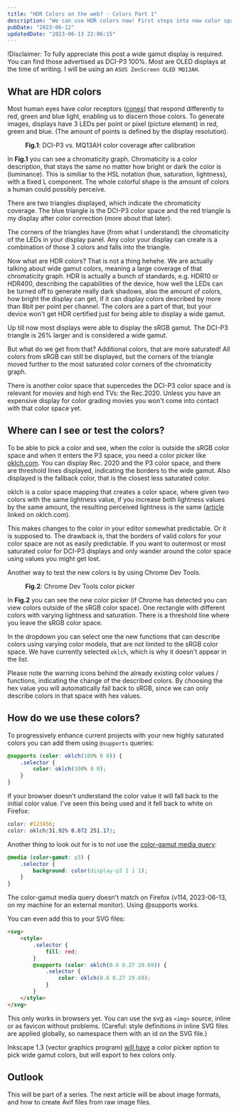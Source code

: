 ```yaml
---
title: "HDR Colors on the web? - Colors Part 1"
description: "We can use HDR colors now! First steps into new color spaces."
pubDate: "2023-06-12"
updatedDate: "2023-06-13 22:06:15"
---
```



!Disclaimer: To fully appreciate this post a wide gamut display is required. You can find those advertised as DCI-P3 100%. Most are OLED displays at the time of writing. I will be using an `ASUS ZenScreen OLED MQ13AH`.

## What are HDR colors

Most human eyes have color receptors ([cones](https://en.wikipedia.org/wiki/Cone_cell)) that respond differently to red, green and blue light, enabling us to discern those colors. To generate images, displays have 3 LEDs per point or pixel (picture element) in red, green and blue. (The amount of points is defined by the display resolution).

<figure>
	<Picture
		src={import("../../../public/assets/002-hdr-colors/calib_details.png")}
		widths={[250, 300, 400, 540]}
		aspectRatio={540 / 588}
		sizes="(max-width: 50rem) 100vw, 50rem"
		alt="Gamut graph showing two color coverages"
		style="max-width:400px"
	/>
	<figcaption>
		<strong>Fig.1</strong>: DCI-P3 vs. MQ13AH color coverage after calibration
	</figcaption>
</figure>

In **Fig.1** you can see a chromaticity graph. Chromaticity is a color description, that stays the same no matter how bright or dark the color is (luminance). This is similiar to the HSL notation (hue, saturation, lightness), with a fixed L component. The whole colorful shape is the amount of colors a human could possibly perceive.

There are two triangles displayed, which indicate the chromaticity coverage. The blue triangle is the DCI-P3 color space and the red triangle is my display after color correction (more about that later).

The corners of the triangles have (from what I understand) the chromaticity of the LEDs in your display panel. Any color your display can create is a combination of those 3 colors and falls into the triangle.

Now what are HDR colors? That is not a thing hehehe. We are actually talking about wide gamut colors, meaning a large coverage of that chromaticity graph. HDR is actually a bunch of standards, e.g. HDR10 or HDR400, describing the capabilities of the device, how well the LEDs can be turned off to generate really dark shadows, also the amount of colors, how bright the display can get, if it can display colors described by more than 8bit per point per channel. The colors are a part of that, but your device won't get HDR certified just for being able to display a wide gamut.

Up till now most displays were able to display the sRGB gamut. The DCI-P3 triangle is 26% larger and is considered a wide gamut.

But what do we get from that? Additional colors, that are more saturated! All colors from sRGB can still be displayed, but the corners of the triangle moved further to the most saturated color corners of the chromaticity graph.

There is another color space that supercedes the DCI-P3 color space and is relevant for movies and high end TVs: the Rec.2020. Unless you have an expensive display for color grading movies you won't come into contact with that color space yet.

## Where can I see or test the colors?

To be able to pick a color and see, when the color is outside the sRGB color space and when it enters the P3 space, you need a color picker like [oklch.com](https://oklch.com/#60.71,0.228,252,100). You can display Rec. 2020 and the P3 color space, and there are threshold lines displayed, indicating the borders to the wide gamut. Also displayed is the fallback color, that is the closest less saturated color.

oklch is a color space mapping that creates a color space, where given two colors with the same lightness value, if you increase both lightness values by the same amount, the resulting perceived lightness is the same ([article](https://evilmartians.com/chronicles/oklch-in-css-why-quit-rgb-hsl) linked on oklch.com).

This makes changes to the color in your editor somewhat predictable. Or it is supposed to. The drawback is, that the borders of valid colors for your color space are not as easily predictable. If you want to outermost or most saturated color for DCI-P3 displays and only wander around the color space using values you might get lost.

Another way to test the new colors is by using Chrome Dev Tools.

<figure>
	<Picture
		src={import(
			"../../../public/assets/002-hdr-colors/DevToolsWideGamutColorPicker.png"
		)}
		widths={[250, 300, 422]}
		aspectRatio={422 / 537}
		sizes="(max-width: 50rem) 100vw, 50rem"
		alt="Chrome Dev Tools color picker with opened select menu for color description by value or with a function"
		style="max-width:300px"
	/>
	<figcaption>
		<strong>Fig.2</strong>: Chrome Dev Tools color picker
	</figcaption>
</figure>

In **Fig.2** you can see the new color picker (if Chrome has detected you can view colors outside of the sRGB color space). One rectangle with different colors with varying lightness and saturation. There is a threshold line where you leave the sRGB color space.

In the dropdown you can select one the new functions that can describe colors using varying color models, that are not limited to the sRGB color space. We have currently selected `oklch`, which is why it doesn't appear in the list.

Please note the warning icons behind the already existing color values / functions, indicating the change of the described colors. By choosing the hex value you will automatically fall back to sRGB, since we can only describe colors in that space with hex values.

## How do we use these colors?

To progressively enhance current projects with your new highly saturated colors you can add them using `@supports` queries:

```css
@supports (color: oklch(100% 0 0)) {
	.selector {
		color: oklch(100% 0 0);
	}
}
```

If your browser doesn't understand the color value it will fall back to the initial color value. I've seen this being used and it fell back to white on Firefox:

```css
color: #123456;
color: oklch(31.92% 0.072 251.17);
```

Another thing to look out for is to not use the [color-gamut media query](https://developer.mozilla.org/en-US/docs/Web/CSS/@media/color-gamut):

```css
@media (color-gamut: p3) {
	.selector {
		background: color(display-p3 1 1 1);
	}
}
```

The color-gamut media query doesn't match on Firefox (v114, 2023-06-13, on my machine for an external monitor). Using @supports works.

You can even add this to your SVG files:

```html
<svg>
	<style>
		.selector {
			fill: red;
		}
		@supports (color: oklch(0.6 0.27 29.69)) {
			.selector {
				color: oklch(0.6 0.27 29.69);
			}
		}
	</style>
</svg>
```

This only works in browsers yet. You can use the svg as `<img>` source, inline or as favicon without problems. (Careful: style definitions in inline SVG files are applied globally, so namespace them with an id on the SVG file.)

Inkscape 1.3 (vector graphics program) [will have](https://wiki.inkscape.org/wiki/Release_notes/1.3#Color_Pickers) a color picker option to pick wide gamut colors, but will export to hex colors only.

## Outlook

This will be part of a series. The next article will be about image formats, and how to create Avif files from raw image files.
